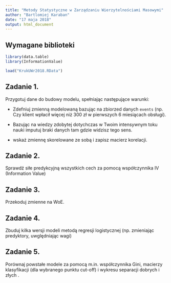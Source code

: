 ```yaml
---
title: "Metody Statystyczne w Zarządzaniu Wierzytelnościami Masowymi"
author: "Bartlomiej Karaban"
date: "17 maja 2018"
output: html_document
---
```


## Wymagane biblioteki 

```r

library(data.table)
library(InformationValue)

load("KrukUWr2018.RData")
```

## Zadanie 1.

Przygotuj dane do budowy modelu, spełniając następujące warunki:

* Zdefniuj zmienną modelowaną bazując na zbiorzed danych `events` (np. Czy klient wpłacił więcej niż 300 zł w pierwszych
6 miesiącach obsługi).

* Bazując na wiedzy zdobytej dotychczas w Twoim intensywnym toku nauki imputuj braki danych tam gdzie widzisz tego sens.

* wskaż zmiennę skorelowane ze sobą i zapisz macierz korelacji.

## Zadanie 2. 

Sprawdź siłe predykcyjną wszystkich cech za pomocą współczynnika IV (Information Value)

## Zadanie 3.

Przekoduj zmienne na WoE.

## Zadanie 4.

Zbuduj kilka wersji modeli metodą regresji logistycznej (np. zmieniając predyktory, uwględniając wagi)

## Zadanie 5.

Porównaj powstałe modele za pomocą m.in. współczynnika Gini, macierzy klasyfikacji (dla wybranego punktu cut-off) i wykresu separacji dobrych i złych .
